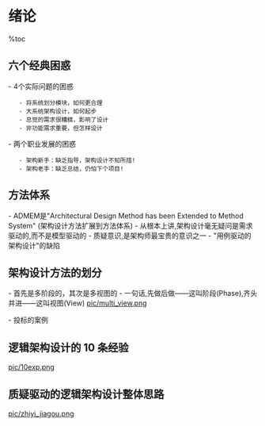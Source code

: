 = 绪论 =

%toc

== 六个经典困惑 ==
- 4个实际问题的困惑
    - 将系统划分模块，如何更合理
    - 大系统架构设计，如何起步
    - 总觉的需求很糟糕，影响了设计
    - 非功能需求重要，但怎样设计
- 两个职业发展的困惑
    - 架构新手：缺乏指导，架构设计不知所措!
    - 架构老手：缺乏总结，仍怕下个项目!

== 方法体系 ==
- ADMEM是"Architectural Design Method has been Extended to Method System" (架构设计方法扩展到方法体系)
- 从根本上讲,架构设计毫无疑问是需求驱动的,而不是模型驱动的
- 质疑意识,是架构师最宝贵的意识之一
- "用例驱动的架构设计"的缺陷

{{{class="brush:text"
1.  需求 = 功能 + 质量 + 约束。
2.  用例是功能需求的实际标准。
3.  用例涉及、但不涵盖非功能需求。
}}}

== 架构设计方法的划分 ==
- 首先是多阶段的，其次是多视图的
- 一句话,先做后做——这叫阶段(Phase),齐头并进——这叫视图(View)
[[pic/multi_view.png]]

- 投标的案例

{{{class="brush:text"
1.  一方面,投标时,要提供和讲解《方案建议书》,其中涉及架构的内容。
2.  另一方面,团队并行开发时,需要《架构设计文档》供多方涉众使用。
3.  但是,投标时讲的“架构”和并行开发时作为基础的“架构”在同一个抽象层次上吗? 绝不可能。前者叫概念架构,
    后者叫细化架构。如果投标失败,细化架构设计根本就不须要做了。
4.  结论,概念架构设计和细化架构设计,是两个架构阶段,不是两个架构视图。
}}}

== 逻辑架构设计的 10 条经验 ==
[[pic/10exp.png]]

== 质疑驱动的逻辑架构设计整体思路 ==
[[pic/zhiyi_jiagou.png]]

